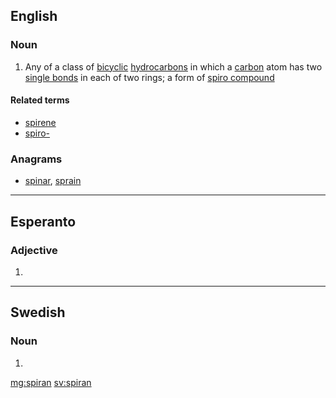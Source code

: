 ==English==

===Noun===
{{en-noun}}

# {{label|en|organic compound}} Any of a class of [[bicyclic]] [[hydrocarbon]]s in which a [[carbon]] atom has two [[single bond]]s in each of two rings; a form of [[spiro compound]]

====Related terms====
* [[spirene]]
* [[spiro-]]

===Anagrams===
* [[spinar#English|spinar]], [[sprain#English|sprain]]

----

==Esperanto==

===Adjective===
{{eo-head}}

# {{eo-form of|spir|an}}

----

==Swedish==

===Noun===
{{head|sv|noun form}}

# {{sv-noun-form-def|spira}}

[[mg:spiran]]
[[sv:spiran]]